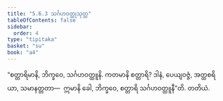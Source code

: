 ```yaml
---
title: "5.6.3 သင်္ဂဟဝတ္ထုသုတ္တ"
tableOfContents: false
sidebar:
  order: 4
type: "tipitaka"
basket: "su"
book: "a4"
---
```



<DynamicBreadcrumb />

<Division number="256" book="a4">

<Paragraph number="1531" book="a4">
“စတ္တာရိမာနိ, ဘိက္ခဝေ, သင်္ဂဟဝတ္ထူနိ. ကတမာနိ စတ္တာရိ? ဒါနံ, ပေယျဝဇ္ဇံ, အတ္ထစရိယာ, သမာနတ္တတာ—  ဣမာနိ ခေါ, ဘိက္ခဝေ, စတ္တာရိ သင်္ဂဟဝတ္ထူနီ”တိ.

</Paragraph>
</Division>

<Paragraph number="1532" type="center" book="a4">
တတိယံ.
</Paragraph>
